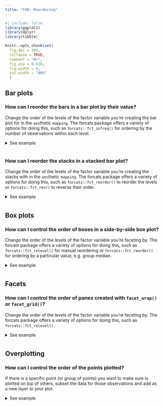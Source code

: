 ```yaml
---
title: "FAQ: Reordering"
---
```


```{=html}
<style>
  .content h3 {
    margin-top: -30px !important;
  }
  
  details {
    margin-bottom: 40px;
  }
</style>
```
```r
#| include: false
library(ggplot2)
library(dplyr)
library(tibble)

knitr::opts_chunk$set(
  fig.dpi = 300, 
  collapse = TRUE, 
  comment = "#>",
  fig.asp = 0.618,
  fig.width = 6,
  out.width = "80%"
  )
```

## Bar plots

### How can I reorder the bars in a bar plot by their value?

Change the order of the levels of the factor variable you're creating the bar plot for in the `aes`thetic `mapping`.
The forcats package offers a variety of options for doing this, such as `forcats::fct_infreq()` for ordering by the number of observations within each level.

<details>

<summary>See example</summary>

The following bar plot shows the number of cars that fall into each `class` category.
Classes are ordered alphabetically.
You might prefer them to be ordered by the number of cars in each class.

```r
#| fig.alt: "A horizontal bar plot showing counts on the x-axis and seven
#|  types of cars on the y-axis. From bottom to top, the car types are in
#|  alphabetical order."
ggplot(mpg, aes(y = class)) +
  geom_bar()
```

To do this, you can use `forcats::fct_infreq()`.

```r
#| fig.alt: "A horizontal bar plot showing counts on the x-axis and seven
#|  types of cars on the y-axis. From top to bottom, the car types are ordered
#|  by increasing number of cars."
ggplot(mpg, aes(y = forcats::fct_infreq(class))) +
  geom_bar()
```

If you'd like to plot the highest value first, you can also reverse the order with `forcats::fct_rev()`. You might also want to simplify the axis label.

```r
#| fig.alt: "A horizontal bar plot showing counts on the x-axis and seven
#|  types of cars on the y-axis. From top to bottom, the car types are ordered
#|  in decreasing number of cars."
ggplot(mpg, aes(y = forcats::fct_rev(forcats::fct_infreq(class)))) +
  geom_bar() +
  labs(y = "class")
```

</details>

### How can I reorder the stacks in a stacked bar plot?

Change the order of the levels of the factor variable you're creating the stacks with in the `aes`thetic `mapping`.
The forcats package offers a variety of options for doing this, such as `forcats::fct_reorder()` to reorder the levels or `forcats::fct_rev()` to reverse their order.

<details>

<summary>See example</summary>

Suppose you have the following stacked bar plot of `clarity` of `diamonds` by their `cut`.

```r
#| fig.alt: "A stacked bar plot showing counts on the y-axis and five cut 
#|  qualities of diamonds on the x-axis. Within every stacked bar, the fill 
#|  colour indicates an ordinal clarity of the diamond. The worst clarity has
#|  the darkest colour and the best quality has the lightest colour. The best
#|  clarity is the bar on the bottom."
ggplot(diamonds, aes(x = cut, fill = clarity)) +
  geom_bar()
```

You can reverse the order `clarity` levels are displayed in the bars with `forcats::fct_rev()`.
This will also change the order they're presented in the legend so the two orders match.

```r
#| fig.alt: "A stacked bar plot showing counts on the y-axis and five cut 
#|  qualities of diamonds on the x-axis. Within every stacked bar, the fill 
#|  colour indicates an ordinal clarity of the diamond. The worst clarity has
#|  the lightest colour and the best quality has the darkest colour. The worst
#|  clarity is the bar on the bottom."
ggplot(diamonds, aes(x = cut, fill = forcats::fct_rev(clarity))) +
  geom_bar() +
  labs(fill = "clarity")
```

</details>

## Box plots

### How can I control the order of boxes in a side-by-side box plot?

Change the order of the levels of the factor variable you're faceting by.
The forcats package offers a variety of options for doing this, such as `forcats::fct_relevel()` for manual reordering or `forcats::fct_reorder()` for ordering by a particular value, e.g. group median.

<details>

<summary>See example</summary>

The order of the boxes is determined by the order of the levels of the variable you're grouping by.
If the faceting variable is character, this order is alphabetical by default.

```r
#| fig.alt: "A boxplot showing the highway miles per gallon on the y-axis for
#|  seven types of car on the x-axis. The car types on the x-axis are in 
#|  alphabetical order."
ggplot(mpg, aes(x = class, y = hwy)) +
  geom_boxplot()
```

Suppose you'd like the boxes to be ordered in ascending order of their medians.
You can do this in a data transformation step prior to plotting (e.g. with `dplyr::mutate()`) or you can do it directly in the plotting code as shown below.
You might then want to customize the x-axis label as well.

```r
#| fig.alt: "A boxplot showing the highway miles per gallon on the y-axis for
#|  seven types of car on the x-axis. The car types on the x-axis sorted from
#|  left to right by increasing medians."
ggplot(mpg, aes(x = forcats::fct_reorder(class, hwy, .fun = median), y = hwy)) +
  geom_boxplot() +
  labs(x = "class")
```

</details>

## Facets

### How can I control the order of panes created with `facet_wrap()` or `facet_grid()`?

Change the order of the levels of the factor variable you're faceting by.
The forcats package offers a variety of options for doing this, such as `forcats::fct_relevel()`.

<details>

<summary>See example</summary>

The order of the panes is determined by the order of the levels of the variable you're faceting by.
If the faceting variable is character, this order is alphabetical by default.

```r
#| fig.alt: "A scatter plot showing the engine displacement on the x-axis and
#|  highway miles per gallon on the y-axis of 234 cars. The plot has three 
#|  panels in a 1-row, 3-column layout for three types of drive train. The drive
#|  trains are ordered alphabetically in the horizontal direction."
ggplot(mpg, aes(x = displ, y = hwy)) +
  geom_point() +
  facet_wrap(~drv)
```

Suppose you'd like the panes to be in the order `"r"`, `"f"` , `"4"`.
You can use `forcats::fct_relevel()` to reorder the levels of `drv`.
You can do this in a data transformation step prior to plotting (e.g. with `dplyr::mutate()`) or you can do it directly in the plotting code as shown below.

```r
#| fig.alt: "A scatter plot showing the engine displacement on the x-axis and
#|  highway miles per gallon on the y-axis of 234 cars. The plot has three 
#|  panels in a 1-row, 3-column layout for three types of drive train. The drive
#|  trains are in the order 'r', 'f' and '4' from left to right."
ggplot(mpg, aes(x = displ, y = hwy)) +
  geom_point() +
  facet_wrap(~forcats::fct_relevel(drv, "r", "f", "4"))
```

</details>

## Overplotting

### How can I control the order of the points plotted?

If there is a specific point (or group of points) you want to make sure is plotted on top of others, subset the data for those observations and add as a new layer to your plot.

<details>

<summary>See example</summary>

Suppose you have the following data frame.

```r
df <- tibble::tribble(
  ~id, ~x,   ~y, ~shape,            ~fill,
  1,   0.01, 0,  "circle filled",   "blue",
  2,   1,    0,  "square filled",   "red",
  3,   0.99, 0,  "asterisk",        "black",
  4,   0,    0,  "triangle filled", "yellow"
)
```

By default, this is how a scatter plot of these looks.
Note that the blue circle is partially covered by the yellow triangle since that observation comes later in the dataset.
Similarly the black asterisk appears on top of the red square.

```r
#| fig.alt: "A scatter plot showing four points at the same y-positions but at 
#|  four x-positions, of which two are very distinct. Every point has a distinct 
#|  shape and colour. A yellow triangle is plotted on top of a blue circle. 
#|  A black asterisk is plotted on top of a red square."
ggplot(df, aes(x = x, y = y, fill = fill, shape = shape)) +
  geom_point(size = 8) +
  scale_shape_identity() +
  scale_fill_identity()
```

Suppose you arranged your data in ascending order of the x-coordinates and plotted again.
Now the blue circle is over the yellow triangle since 0.01 comes after 0 and similarly the red square is over the black asterisk since 1 comes after 0.99.

```r
#| fig.alt: "A scatter plot showing four points at the same y-positions but at 
#|  four x-positions, of which two are very distinct. Every point has a distinct 
#|  shape and colour. A blue circle is plotted on top of a yellow triangle. A 
#|  red square is plotted on top of a black asterisk."
df_arranged <- df %>% dplyr::arrange(x)

df_arranged %>%
  ggplot(aes(x = x, y = y, fill = fill, shape = shape)) +
  geom_point(size = 8) +
  scale_shape_identity() +
  scale_fill_identity()
```

If you wanted to make sure that the observation identified with an asterisk is always plotted on top, regardless of how the data are arranged in the data frame, you can create an additional layer for that observation.

```r
#| fig.alt:
#| - "A scatter plot showing four points at the same y-positions but at four 
#|  x-positions, of which two are very distinct. Every point has a distinct shape
#|  and colour. A yellow triangle is plotted on top of a blue circle. A black 
#|  asterisk is plotted on top of a red square."
#| - "A scatter plot showing four points at the same y-positions but at four 
#|  x-positions, of which two are very distinct. Every point has a distinct shape
#|  and colour. A blue circle is plotted on top of a yellow triangle. A black 
#|  asterisk is plotted on top of a red square."

ggplot(mapping = aes(x = x, y = y, fill = fill, shape = shape)) +
  geom_point(data = df %>% filter(shape != "asterisk"), size = 8) +
  geom_point(data = df %>% filter(shape == "asterisk"), size = 8) +
  scale_shape_identity() +
  scale_fill_identity()

ggplot(mapping = aes(x = x, y = y, fill = fill, shape = shape)) +
  geom_point(data = df_arranged %>% filter(shape != "asterisk"), size = 8) +
  geom_point(data = df_arranged %>% filter(shape == "asterisk"), size = 8) +
  scale_shape_identity() +
  scale_fill_identity()
```

</details>
